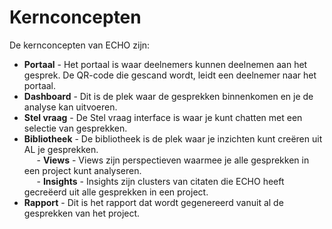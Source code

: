 # Kernconcepten

De kernconcepten van ECHO zijn:

- **Portaal** - Het portaal is waar deelnemers kunnen deelnemen aan het gesprek. De QR-code die gescand wordt, leidt een deelnemer naar het portaal. 
- **Dashboard** - Dit is de plek waar de gesprekken binnenkomen en je de analyse kan uitvoeren.
- **Stel vraag** - De Stel vraag interface is waar je kunt chatten met een selectie van gesprekken.
- **Bibliotheek** - De bibliotheek is de plek waar je inzichten kunt creëren uit AL je gesprekken.<br/>
 &nbsp;&nbsp;&nbsp;&nbsp; - **Views** - Views zijn perspectieven waarmee je alle gesprekken in een project kunt analyseren.  <br/>
&nbsp;&nbsp;&nbsp;&nbsp; - **Insights** - Insights zijn clusters van citaten die ECHO heeft gecreëerd uit alle gesprekken in een project.<br/>
- **Rapport** - Dit is het rapport dat wordt gegenereerd vanuit al de gesprekken van het project.


 
